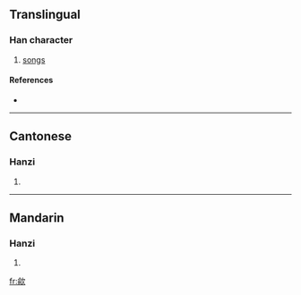 ==Translingual==

===Han character===
{{Han char|rn=76|rad=欠|as=09|sn=13|four=8728<sub>0</sub>|canj=人弓弓人 (ONNO)}}

# [[songs]]

====References====
* {{Han ref|kx=0570.170|dkj=16143|hdz=32146.070|uh=6B48|ud=27464|bh=DDF9|bd=56825}}

----

==Cantonese==

===Hanzi===
{{yue-hanzi|jyut=|y=yu4}}

# {{defn|Cantonese|sort=欠09}}

----

==Mandarin==

===Hanzi===
{{cmn-hanzi|pin=[[ǒu]] ([[ou3]]), [[yú]] ([[yu2]])|wg=ou<sup>3</sup>, yü<sup>2</sup>}}

# {{defn|Mandarin|sort=欠09}}

[[fr:歈]]